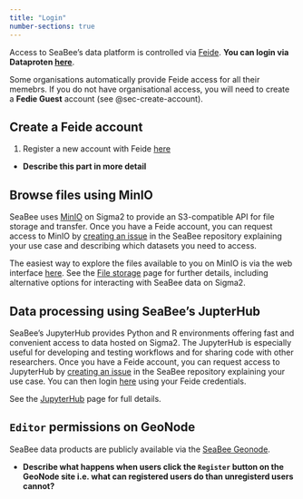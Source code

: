 ```yaml
---
title: "Login"
number-sections: true
---
```


Access to SeaBee's data platform is controlled via [Feide](https://docs.feide.no/general/feide_overview.html). **You can login via Dataproten [here](https://auth.dataporten.no/discovery?returnTo=https%3A%2F%2Fauth.dataporten.no%2Foauth%2Fauthorization%3Fclient_id%3Ddf34f687-ff1b-419e-9b5c-55b49e4babad%26redirect_uri%3Dhttps%253A%252F%252Fdashboard.dataporten.no%252F%26response_type%3Dtoken%26state%3D5f6ff55e-18b7-4194-8e0b-101576744ac4&clientid=df34f687-ff1b-419e-9b5c-55b49e4babad)**.

Some organisations automatically provide Feide access for all their memebrs. If you do not have organisational access, you will need to create a **Fedie Guest** account (see @sec-create-account). 

## Create a Feide account {#sec-create-account}

 1. Register a new account with Feide [here](https://openidp.feide.no/simplesaml/module.php/selfregister/newUser.php)

 * **Describe this part in more detail**

## Browse files using MinIO {#sec-minio}

SeaBee uses [MinIO](https://min.io/) on Sigma2 to provide an S3-compatible API for file storage and transfer. Once you have a Feide account, you can request access to MinIO by [creating an issue](https://github.com/SeaBee-no/documentation/issues) in the SeaBee repository explaining your use case and describing which datasets you need to access.

The easiest way to explore the files available to you on MinIO is via the web interface [here](https://minio.seabee.sigma2.no/login). See the [File storage](./storage.qmd) page for further details, including alternative options for interacting with SeaBee data on Sigma2.

## Data processing using SeaBee's JupterHub {#sec-jupyterhub}

SeaBee's JupyterHub provides Python and R environments offering fast and convenient access to data hosted on Sigma2. The JupyterHub is especially useful for developing and testing workflows and for sharing code with other researchers. Once you have a Feide account, you can request access to JupyterHub by [creating an issue](https://github.com/SeaBee-no/documentation/issues) in the SeaBee repository explaining your use case. You can then login [here](https://hub.seabee.sigma2.no/) using your Feide credentials.

See the [JupyterHub](./jupyterhub.qmd) page for full details.

## `Editor` permissions on GeoNode {#sec-geonode}

SeaBee data products are publicly available via the [SeaBee Geonode](https://geonode.seabee.sigma2.no/#/).

 * **Describe what happens when users click the `Register` button on the GeoNode site i.e. what can registered users do than unregisterd users cannot?**
